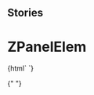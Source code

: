 
## Stories

<Meta title="Panel/ZPanelElem" component="z-panel-elem" />

# ZPanelElem

<Preview>
  <Story name="z-panel-elem">
    {html` <z-panel-elem
      imgurl="${text(
        "imgurl",
        "https://staticdemomy.zanichelli.it/download/biblioteca.png"
      )}"
      linkicon="${text("linkicon", "arrow-quad-down")}"
      linklabel="${text("linklabel", "Biblioteca")}"
      url="${text("url", "https://biblioteca.scuola.zanichelli.it/")}"
      elemid="${text("elemid", "elements_id")}"
      ><z-panel-elem></z-panel-elem
    ></z-panel-elem>`}
  </Story>
</Preview>

{" "}
<Props of="z-panel-elem" />
